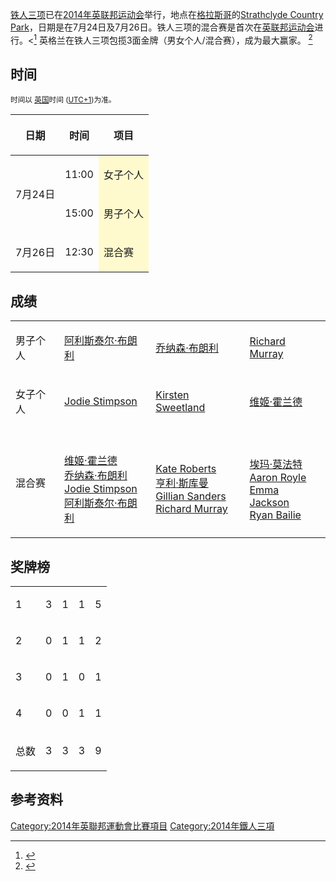 [[铁人三项|铁人三项]]已在[[2014年英联邦运动会|2014年英联邦运动会]]举行，地点在[[格拉斯哥|格拉斯哥]]的[[Strathclyde_Country_Park|Strathclyde Country Park]]，日期是在7月24日及7月26日。铁人三项的混合赛是首次在[[英联邦运动会|英联邦运动会]]进行。<<ref name=Glasgow2014>{{cite web|title=Triathlon|url=http://www.glasgow2014.com/games/sports/triathlon|publisher=Glasgow 2014 Ltd|accessdate=22 February 2014|archive-date=2014-07-02|archive-url=https://web.archive.org/web/20140702183242/http://www.glasgow2014.com/games/sports/triathlon|dead-url=no}}</ref> 
英格兰在铁人三项包揽3面金牌（男女个人/混合赛），成为最大赢家。
<ref name="EngMixed">{{cite web|url=http://triathlon.competitor.com/2014/07/news/england-wins-commonwealth-games-mixed-relay_102984|title=England Wins Commonwealth Games Mixed Relay|date=26 July 2014|accessdate=30 July 2014|publisher=Triathlete.com|archive-url=https://web.archive.org/web/20140808032958/http://triathlon.competitor.com/2014/07/news/england-wins-commonwealth-games-mixed-relay_102984|archive-date=2014-08-08|dead-url=yes}}</ref> 

==时间==
<small>时间以 [[英国夏令时|英国]]时间 ([[UTC+1|UTC+1]])为准。</small>
{| class="wikitable"
|-
! 日期
! 时间
! 项目
|-
| rowspan=2|7月24日 || 11:00 || style=background:lemonchiffon|女子个人
|-
| 15:00 || style=background:lemonchiffon|男子个人
|-
|7月26日 || 12:30 || style=background:lemonchiffon|混合赛
|}

==成绩==
{| {{MedalistTable|type=项目}}
|-
|男子个人<br />{{DetailsLink|Triathlon at the 2014 Commonwealth Games – Men's}}
|{{ENG}} [[阿利斯泰尔·布朗利|阿利斯泰尔·布朗利]]
|{{ENG}} [[乔纳森·布朗利|乔纳森·布朗利]]
|{{RSA}} [[Richard_Murray|Richard Murray]]
|-
|女子个人<br />{{DetailsLink|Triathlon at the 2014 Commonwealth Games – Women's}}
|{{ENG}} [[Jodie_Stimpson|Jodie Stimpson]]
|{{CAN}} [[Kirsten_Sweetland|Kirsten Sweetland]]
|{{ENG}} [[维姬·霍兰德|维姬·霍兰德]]
|-
|混合赛<br />{{DetailsLink|Triathlon at the 2014 Commonwealth Games – Mixed relay}}
|{{ENG}}<br />[[维姬·霍兰德|维姬·霍兰德]]<br />[[乔纳森·布朗利|乔纳森·布朗利]]<br />[[Jodie_Stimpson|Jodie Stimpson]]<br />[[阿利斯泰尔·布朗利|阿利斯泰尔·布朗利]]
|{{RSA}}<br />[[Kate_Roberts_(triathlete)|Kate Roberts]]<br />[[亨利·斯库曼|亨利·斯库曼]]<br />[[Gillian_Sanders|Gillian Sanders]]<br />[[Richard_Murray_(triathlete)|Richard Murray]]
|{{AUS}}<br />[[埃玛·莫法特|埃玛·莫法特]]<br />[[Aaron_Royle|Aaron Royle]]<br />[[Emma_Jackson_(triathlete)|Emma Jackson]]<br />[[Ryan_Bailie|Ryan Bailie]]
|}

==奖牌榜==

{| {{RankedMedalTable|class=wikitable sortable}}
|-
|1||align=left|{{ENG}} ||3||1||1||5
|-
|2||align=left|{{RSA}} ||0||1||1||2
|-
|3||align=left|{{CAN}} ||0||1||0||1
|-
|4||align=left|{{AUS}} ||0||0||1||1
|-
!colspan=2| 总数 || 3 || 3 || 3 || 9
|}

==参考资料==
{{reflist}}

{{2014年英联邦运动会项目}}
[[Category:2014年英聯邦運動會比賽項目|Category:2014年英聯邦運動會比賽項目]]
[[Category:2014年鐵人三項|Category:2014年鐵人三項]]